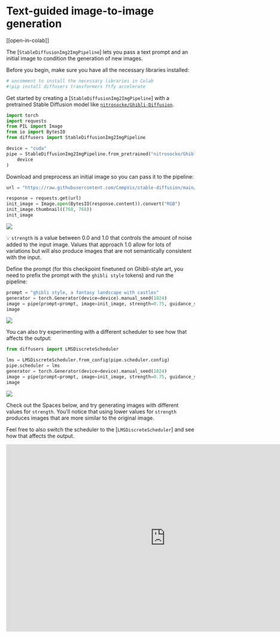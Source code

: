 <!--Copyright 2023 The HuggingFace Team. All rights reserved.

Licensed under the Apache License, Version 2.0 (the "License"); you may not use this file except in compliance with
the License. You may obtain a copy of the License at

http://www.apache.org/licenses/LICENSE-2.0

Unless required by applicable law or agreed to in writing, software distributed under the License is distributed on
an "AS IS" BASIS, WITHOUT WARRANTIES OR CONDITIONS OF ANY KIND, either express or implied. See the License for the
specific language governing permissions and limitations under the License.
-->

# Text-guided image-to-image generation

[[open-in-colab]]

The [`StableDiffusionImg2ImgPipeline`] lets you pass a text prompt and an initial image to condition the generation of new images.

Before you begin, make sure you have all the necessary libraries installed:

```py
# uncomment to install the necessary libraries in Colab
#!pip install diffusers transformers ftfy accelerate
```

Get started by creating a [`StableDiffusionImg2ImgPipeline`] with a pretrained Stable Diffusion model like [`nitrosocke/Ghibli-Diffusion`](https://huggingface.co/nitrosocke/Ghibli-Diffusion).

```python
import torch
import requests
from PIL import Image
from io import BytesIO
from diffusers import StableDiffusionImg2ImgPipeline

device = "cuda"
pipe = StableDiffusionImg2ImgPipeline.from_pretrained("nitrosocke/Ghibli-Diffusion", torch_dtype=torch.float16).to(
    device
)
```

Download and preprocess an initial image so you can pass it to the pipeline:

```python
url = "https://raw.githubusercontent.com/CompVis/stable-diffusion/main/assets/stable-samples/img2img/sketch-mountains-input.jpg"

response = requests.get(url)
init_image = Image.open(BytesIO(response.content)).convert("RGB")
init_image.thumbnail((768, 768))
init_image
```

<div class="flex justify-center">
    <img src="https://huggingface.co/datasets/YiYiXu/test-doc-assets/resolve/main/image_2_image_using_diffusers_cell_8_output_0.jpeg"/>
</div>

<Tip>

💡 `strength` is a value between 0.0 and 1.0 that controls the amount of noise added to the input image. Values that approach 1.0 allow for lots of variations but will also produce images that are not semantically consistent with the input.

</Tip>

Define the prompt (for this checkpoint finetuned on Ghibli-style art, you need to prefix the prompt with the `ghibli style` tokens) and run the pipeline:

```python
prompt = "ghibli style, a fantasy landscape with castles"
generator = torch.Generator(device=device).manual_seed(1024)
image = pipe(prompt=prompt, image=init_image, strength=0.75, guidance_scale=7.5, generator=generator).images[0]
image
```

<div class="flex justify-center">
    <img src="https://huggingface.co/datasets/huggingface/documentation-images/resolve/main/diffusers/ghibli-castles.png"/>
</div>

You can also try experimenting with a different scheduler to see how that affects the output:

```python
from diffusers import LMSDiscreteScheduler

lms = LMSDiscreteScheduler.from_config(pipe.scheduler.config)
pipe.scheduler = lms
generator = torch.Generator(device=device).manual_seed(1024)
image = pipe(prompt=prompt, image=init_image, strength=0.75, guidance_scale=7.5, generator=generator).images[0]
image
```

<div class="flex justify-center">
    <img src="https://huggingface.co/datasets/huggingface/documentation-images/resolve/main/diffusers/lms-ghibli.png"/>
</div>

Check out the Spaces below, and try generating images with different values for `strength`. You'll notice that using lower values for `strength` produces images that are more similar to the original image.

Feel free to also switch the scheduler to the [`LMSDiscreteScheduler`] and see how that affects the output.

<iframe
	src="https://stevhliu-ghibli-img2img.hf.space"
	frameborder="0"
	width="850"
	height="500"
></iframe>
